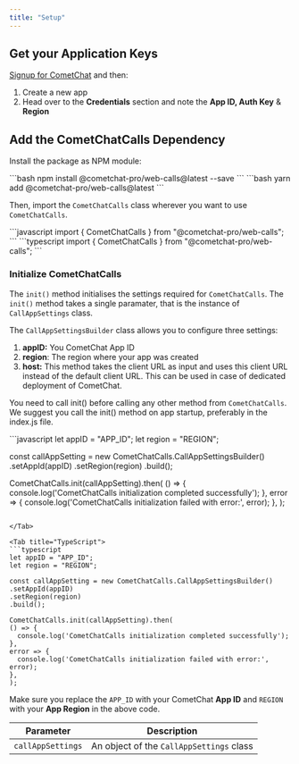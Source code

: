 ```yaml
---
title: "Setup"
---
```




## Get your Application Keys

[Signup for CometChat](https://app.cometchat.com) and then:

1. Create a new app
2. Head over to the **Credentials** section and note the **App ID, Auth Key** & **Region**

## Add the CometChatCalls Dependency

Install the package as NPM module:

<Tabs>
<Tab title="npm">
```bash
npm install @cometchat-pro/web-calls@latest --save
```

</Tab>

<Tab title="yarn">
```bash
yarn add @cometchat-pro/web-calls@latest
```

</Tab>

</Tabs>

Then, import the `CometChatCalls` class wherever you want to use `CometChatCalls`.

<Tabs>
<Tab title="JavaScript">
```javascript
import { CometChatCalls } from "@cometchat-pro/web-calls";
```

</Tab>

<Tab title="TypeScript">
```typescript
import { CometChatCalls } from "@cometchat-pro/web-calls";
```

</Tab>

</Tabs>

### Initialize CometChatCalls

The `init()` method initialises the settings required for `CometChatCalls`. The `init()` method takes a single paramater, that is the instance of `CallAppSettings` class.

The `CallAppSettingsBuilder` class allows you to configure three settings:

1. **appID:** You CometChat App ID
2. **region**: The region where your app was created
3. **host:** This method takes the client URL as input and uses this client URL instead of the default client URL. This can be used in case of dedicated deployment of CometChat.

You need to call init() before calling any other method from `CometChatCalls`. We suggest you call the init() method on app startup, preferably in the index.js file.

<Tabs>
<Tab title="JavaScript">
```javascript
let appID = "APP_ID";
let region = "REGION";

const callAppSetting = new CometChatCalls.CallAppSettingsBuilder()
.setAppId(appID)
.setRegion(region)
.build();

CometChatCalls.init(callAppSetting).then(
() => {
  console.log('CometChatCalls initialization completed successfully');
},
error => {
  console.log('CometChatCalls initialization failed with error:', error);
},
);
```

</Tab>

<Tab title="TypeScript">
```typescript
let appID = "APP_ID";
let region = "REGION";

const callAppSetting = new CometChatCalls.CallAppSettingsBuilder()
.setAppId(appID)
.setRegion(region)
.build();

CometChatCalls.init(callAppSetting).then(
() => {
  console.log('CometChatCalls initialization completed successfully');
},
error => {
  console.log('CometChatCalls initialization failed with error:', error);
},
);
```

</Tab>

</Tabs>

Make sure you replace the `APP_ID` with your CometChat **App ID** and `REGION` with your **App Region** in the above code.

| Parameter         | Description                              |
| ----------------- | ---------------------------------------- |
| `callAppSettings` | An object of the `CallAppSettings` class |
